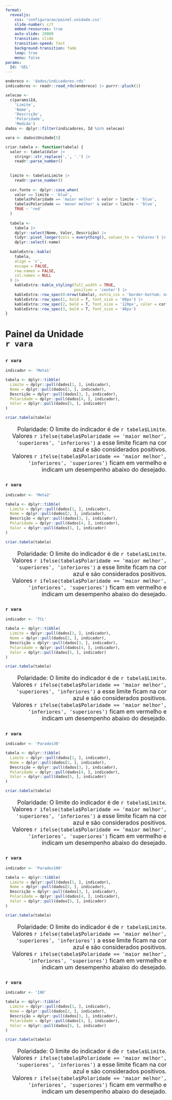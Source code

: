 ```yaml
---
format: 
  revealjs:
    css: 'configuracao/painel.unidade.css'
    slide-number: c/t
    embed-resources: true
    auto-slide: 10000
    transition: slide
    transition-speed: fast
    background-transition: fade
    loop: true
    menu: false
params:
  Id: 'GEL'
---
```


```r
endereco <- 'dados/indicadores.rds'
indicadores <- readr::read_rds(endereco) |> purrr::pluck(1)

selecao <-
  c(params$Id,
    'Limite',
    'Nome',
    'Descrição',
    'Polaridade',
    'Medida')
dados <- dplyr::filter(indicadores, Id %in% selecao)

vara <- dados$Unidade[5]

criar.tabela <- function(tabela) {
  valor <- tabela$Valor |>
    stringr::str_replace(',', '.') |>
    readr::parse_number()
  
  
  limite <- tabela$Limite |>
    readr::parse_number()
  
  cor.fonte <- dplyr::case_when(
    valor == limite ~ 'blue',
    tabela$Polaridade == 'maior melhor' & valor > limite ~ 'blue',
    tabela$Polaridade == 'menor melhor' & valor < limite ~ 'blue',
    TRUE ~ 'red'
  )
  
  tabela <-
    tabela |>
    dplyr::select(Nome, Valor, Descrição) |>
    tidyr::pivot_longer(cols = everything(), values_to = 'Valores') |>
    dplyr::select(-name)
  
  kableExtra::kable(
    tabela,
    align = 'c',
    escape = FALSE,
    row.names = FALSE,
    col.names = NULL
  ) |>
    kableExtra::kable_styling(full_width = TRUE,
                              position = 'center') |>
    kableExtra::row_spec(0:nrow(tabela), extra_css = 'border-bottom: none;') |>
    kableExtra::row_spec(1, bold = T, font_size = '80px') |>
    kableExtra::row_spec(2, bold = T, font_size = '120px', color = cor.fonte) |>
    kableExtra::row_spec(3, bold = T, font_size = '40px')
}
```

# Painel da Unidade <br> `r vara` {background-image="imagens/0.painel.unidade.png" background-opacity=".2"}
##  {background-image="imagens/1.TJRR.png" background-opacity=".2"}

### `r vara`

```r
indicador <- 'Meta1'

tabela <- dplyr::tibble(
  Limite = dplyr::pull(dados[1, ], indicador),
  Nome = dplyr::pull(dados[2, ], indicador),
  Descrição = dplyr::pull(dados[3, ], indicador),
  Polaridade = dplyr::pull(dados[4, ], indicador),
  Valor = dplyr::pull(dados[5, ], indicador)
)

criar.tabela(tabela)
```

::: {style="text-align: right; font-size: 18px;"}
Polaridade: O limite do indicador é de `r tabela$Limite`.\
Valores `r ifelse(tabela$Polaridade == 'maior melhor', 'superiores', 'inferiores')` a esse limite ficam na cor azul e são considerados positivos.\
Valores `r ifelse(tabela$Polaridade == 'maior melhor', 'inferiores', 'superiores')` ficam em vermelho e indicam um desempenho abaixo do desejado.
:::
##  {background-image="imagens/1.TJRR.png" background-opacity=".2"}

### `r vara`

```r
indicador <- 'Meta2'

tabela <- dplyr::tibble(
  Limite = dplyr::pull(dados[1, ], indicador),
  Nome = dplyr::pull(dados[2, ], indicador),
  Descrição = dplyr::pull(dados[3, ], indicador),
  Polaridade = dplyr::pull(dados[4, ], indicador),
  Valor = dplyr::pull(dados[5, ], indicador)
)

criar.tabela(tabela)
```

::: {style="text-align: right; font-size: 18px;"}
Polaridade: O limite do indicador é de `r tabela$Limite`.\
Valores `r ifelse(tabela$Polaridade == 'maior melhor', 'superiores', 'inferiores')` a esse limite ficam na cor azul e são considerados positivos.\
Valores `r ifelse(tabela$Polaridade == 'maior melhor', 'inferiores', 'superiores')` ficam em vermelho e indicam um desempenho abaixo do desejado.
:::
##  {background-image="imagens/1.TJRR.png" background-opacity=".2"}

### `r vara`

```r
indicador <- 'TCL'

tabela <- dplyr::tibble(
  Limite = dplyr::pull(dados[1, ], indicador),
  Nome = dplyr::pull(dados[2, ], indicador),
  Descrição = dplyr::pull(dados[3, ], indicador),
  Polaridade = dplyr::pull(dados[4, ], indicador),
  Valor = dplyr::pull(dados[5, ], indicador)
)

criar.tabela(tabela)
```

::: {style="text-align: right; font-size: 18px;"}
Polaridade: O limite do indicador é de `r tabela$Limite`.\
Valores `r ifelse(tabela$Polaridade == 'maior melhor', 'superiores', 'inferiores')` a esse limite ficam na cor azul e são considerados positivos.\
Valores `r ifelse(tabela$Polaridade == 'maior melhor', 'inferiores', 'superiores')` ficam em vermelho e indicam um desempenho abaixo do desejado.
:::
##  {background-image="imagens/1.TJRR.png" background-opacity=".2"}

### `r vara`

```r
indicador <- 'Parados30'

tabela <- dplyr::tibble(
  Limite = dplyr::pull(dados[1, ], indicador),
  Nome = dplyr::pull(dados[2, ], indicador),
  Descrição = dplyr::pull(dados[3, ], indicador),
  Polaridade = dplyr::pull(dados[4, ], indicador),
  Valor = dplyr::pull(dados[5, ], indicador)
)

criar.tabela(tabela)
```

::: {style="text-align: right; font-size: 18px;"}
Polaridade: O limite do indicador é de `r tabela$Limite`.\
Valores `r ifelse(tabela$Polaridade == 'maior melhor', 'superiores', 'inferiores')` a esse limite ficam na cor azul e são considerados positivos.\
Valores `r ifelse(tabela$Polaridade == 'maior melhor', 'inferiores', 'superiores')` ficam em vermelho e indicam um desempenho abaixo do desejado.
:::
##  {background-image="imagens/1.TJRR.png" background-opacity=".2"}

### `r vara`

```r
indicador <- 'Parados100'

tabela <- dplyr::tibble(
  Limite = dplyr::pull(dados[1, ], indicador),
  Nome = dplyr::pull(dados[2, ], indicador),
  Descrição = dplyr::pull(dados[3, ], indicador),
  Polaridade = dplyr::pull(dados[4, ], indicador),
  Valor = dplyr::pull(dados[5, ], indicador)
)

criar.tabela(tabela)
```

::: {style="text-align: right; font-size: 18px;"}
Polaridade: O limite do indicador é de `r tabela$Limite`.\
Valores `r ifelse(tabela$Polaridade == 'maior melhor', 'superiores', 'inferiores')` a esse limite ficam na cor azul e são considerados positivos.\
Valores `r ifelse(tabela$Polaridade == 'maior melhor', 'inferiores', 'superiores')` ficam em vermelho e indicam um desempenho abaixo do desejado.
:::
##  {background-image="imagens/1.TJRR.png" background-opacity=".2"}

### `r vara`

```r
indicador <- 'IAD'

tabela <- dplyr::tibble(
  Limite = dplyr::pull(dados[1, ], indicador),
  Nome = dplyr::pull(dados[2, ], indicador),
  Descrição = dplyr::pull(dados[3, ], indicador),
  Polaridade = dplyr::pull(dados[4, ], indicador),
  Valor = dplyr::pull(dados[5, ], indicador)
)

criar.tabela(tabela)
```

::: {style="text-align: right; font-size: 18px;"}
Polaridade: O limite do indicador é de `r tabela$Limite`.\
Valores `r ifelse(tabela$Polaridade == 'maior melhor', 'superiores', 'inferiores')` a esse limite ficam na cor azul e são considerados positivos.\
Valores `r ifelse(tabela$Polaridade == 'maior melhor', 'inferiores', 'superiores')` ficam em vermelho e indicam um desempenho abaixo do desejado.
:::
